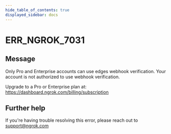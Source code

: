 ```yaml
---
hide_table_of_contents: true
displayed_sidebar: docs
---
```



# ERR_NGROK_7031

## Message

Only Pro and Enterprise accounts can use edges webhook verification.
Your account is not authorized to use webhook verification.

Upgrade to a Pro or Enterprise plan at: https://dashboard.ngrok.com/billing/subscription

<ErrorDetails error="err_ngrok_7031" />

## Further help

If you're having trouble resolving this error, please reach out to [support@ngrok.com](mailto:support@ngrok.com?subject=Help%20with%20ERR_NGROK_7031)
